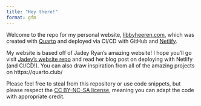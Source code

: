 ```yaml
---
title: "Hey there!"
format: gfm
---
```


Welcome to the repo for my personal website, [libbyheeren.com](https://libbyheeren.com/), which was created with [Quarto](https://quarto.org/) and deployed via CI/CD with GitHub and [Netlify](https://www.netlify.com/).  

My website is based off of Jadey Ryan's amazing website! I hope you'll go visit [Jadey's website repo](https://github.com/jadeynryan/jadey_website) and read her blog post on deploying with Netlify (and CI/CD!). You can also draw inspiration from all of the amazing projects on https://quarto.club/  

Please feel free to steal from this repository or use code snippets, but please respect the [CC BY-NC-SA license](https://creativecommons.org/licenses/by-nc-sa/4.0/), meaning you can adapt the code with appropriate credit.  
